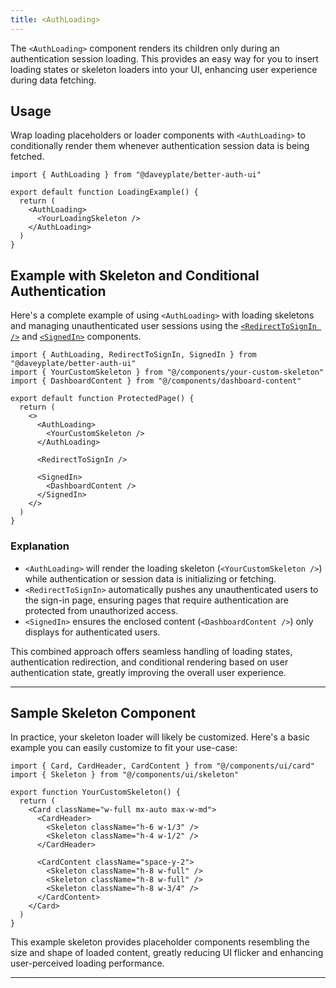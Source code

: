 ```yaml
---
title: <AuthLoading>
---
```


The `<AuthLoading>` component renders its children only during an authentication session loading. This provides an easy way for you to insert loading states or skeleton loaders into your UI, enhancing user experience during data fetching.

## Usage

Wrap loading placeholders or loader components with `<AuthLoading>` to conditionally render them whenever authentication session data is being fetched.

```tsx
import { AuthLoading } from "@daveyplate/better-auth-ui"

export default function LoadingExample() {
  return (
    <AuthLoading>
      <YourLoadingSkeleton />
    </AuthLoading>
  )
}
```

## Example with Skeleton and Conditional Authentication

Here's a complete example of using `<AuthLoading>` with loading skeletons and managing unauthenticated user sessions using the [`<RedirectToSignIn />`](/components/redirect-to-sign-in) and [`<SignedIn>`](/components/signed-in) components.

```tsx title="ProtectedPage.tsx"
import { AuthLoading, RedirectToSignIn, SignedIn } from "@daveyplate/better-auth-ui"
import { YourCustomSkeleton } from "@/components/your-custom-skeleton"
import { DashboardContent } from "@/components/dashboard-content"

export default function ProtectedPage() {
  return (
    <>
      <AuthLoading>
        <YourCustomSkeleton />
      </AuthLoading>

      <RedirectToSignIn />

      <SignedIn>
        <DashboardContent />
      </SignedIn>
    </>
  )
}
```

### Explanation

- `<AuthLoading>` will render the loading skeleton (`<YourCustomSkeleton />`) while authentication or session data is initializing or fetching.
- `<RedirectToSignIn>` automatically pushes any unauthenticated users to the sign-in page, ensuring pages that require authentication are protected from unauthorized access.
- `<SignedIn>` ensures the enclosed content (`<DashboardContent />`) only displays for authenticated users.

This combined approach offers seamless handling of loading states, authentication redirection, and conditional rendering based on user authentication state, greatly improving the overall user experience.

---

## Sample Skeleton Component

In practice, your skeleton loader will likely be customized. Here's a basic example you can easily customize to fit your use-case:

```tsx title="components/your-custom-skeleton.tsx"
import { Card, CardHeader, CardContent } from "@/components/ui/card"
import { Skeleton } from "@/components/ui/skeleton"

export function YourCustomSkeleton() {
  return (
    <Card className="w-full mx-auto max-w-md">
      <CardHeader>
        <Skeleton className="h-6 w-1/3" />
        <Skeleton className="h-4 w-1/2" />
      </CardHeader>

      <CardContent className="space-y-2">
        <Skeleton className="h-8 w-full" />
        <Skeleton className="h-8 w-full" />
        <Skeleton className="h-8 w-3/4" />
      </CardContent>
    </Card>
  )
}
```

This example skeleton provides placeholder components resembling the size and shape of loaded content, greatly reducing UI flicker and enhancing user-perceived loading performance.

---
